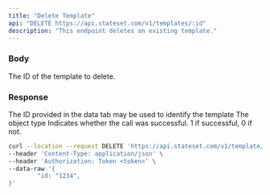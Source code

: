 ```yaml
---
title: "Delete Template"
api: "DELETE https://api.stateset.com/v1/templates/:id"
description: "This endpoint deletes an existing template."
---
```


### Body

<ParamField body="id" type="string">
  The ID of the template to delete.
</ParamField>

### Response

<ResponseField name="id" type="string">
  The ID provided in the data tab may be used to identify the template
</ResponseField>

<ResponseField name="object" type="string">
  The object type
</ResponseField>

<ResponseField name="success" type="number">
  Indicates whether the call was successful. 1 if successful, 0 if not.
</ResponseField>

<RequestExample>

```bash cURL
curl --location --request DELETE 'https://api.stateset.com/v1/template/:id' \
--header 'Content-Type: application/json' \
--header 'Authorization: Token <token>' \
--data-raw '{
		"id: "1234",
}'
```

</ResponseExample>
